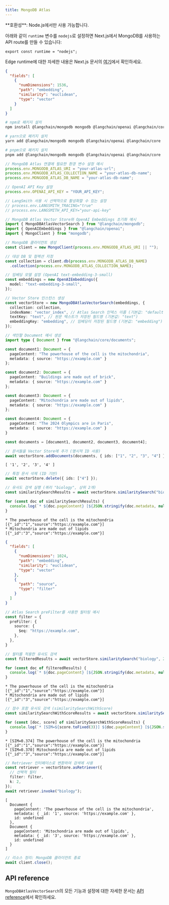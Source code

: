 ```yaml
---
title: MongoDB Atlas
---
```


<Tip>
**호환성**: Node.js에서만 사용 가능합니다.

아래와 같이 `runtime` 변수를 `nodejs`로 설정하면 Next.js에서 MongoDB를 사용하는 API route를 만들 수 있습니다:

`export const runtime = "nodejs";`

Edge runtime에 대한 자세한 내용은 Next.js 문서의 [여기](https://nextjs.org/docs/app/building-your-application/rendering/edge-and-nodejs-runtimes)에서 확인하세요.
</Tip>
```json
{
  "fields": [
    {
      "numDimensions": 1536,
      "path": "embedding",
      "similarity": "euclidean",
      "type": "vector"
    }
  ]
}
```
```bash
# npm로 패키지 설치
npm install @langchain/mongodb mongodb @langchain/openai @langchain/core
```
```bash
# yarn으로 패키지 설치
yarn add @langchain/mongodb mongodb @langchain/openai @langchain/core
```
```bash
# pnpm으로 패키지 설치
pnpm add @langchain/mongodb mongodb @langchain/openai @langchain/core
```
```typescript
// MongoDB Atlas 연결에 필요한 환경 변수 설정 예시
process.env.MONGODB_ATLAS_URI = "your-atlas-url";
process.env.MONGODB_ATLAS_COLLECTION_NAME = "your-atlas-db-name";
process.env.MONGODB_ATLAS_DB_NAME = "your-atlas-db-name";
```
```typescript
// OpenAI API Key 설정
process.env.OPENAI_API_KEY = "YOUR_API_KEY";
```
```typescript
// LangSmith 사용 시 선택적으로 활성화할 수 있는 설정
// process.env.LANGSMITH_TRACING="true"
// process.env.LANGSMITH_API_KEY="your-api-key"
```
```typescript
// MongoDB Atlas Vector Store와 OpenAI Embeddings 초기화 예시
import { MongoDBAtlasVectorSearch } from "@langchain/mongodb";
import { OpenAIEmbeddings } from "@langchain/openai";
import { MongoClient } from "mongodb";

// MongoDB 클라이언트 생성
const client = new MongoClient(process.env.MONGODB_ATLAS_URI || "");

// 대상 DB 및 컬렉션 지정
const collection = client.db(process.env.MONGODB_ATLAS_DB_NAME)
  .collection(process.env.MONGODB_ATLAS_COLLECTION_NAME);

// 임베딩 모델 설정 (OpenAI text-embedding-3-small)
const embeddings = new OpenAIEmbeddings({
  model: "text-embedding-3-small",
});

// Vector Store 인스턴스 생성
const vectorStore = new MongoDBAtlasVectorSearch(embeddings, {
  collection: collection,
  indexName: "vector_index", // Atlas Search 인덱스 이름 (기본값: "default")
  textKey: "text", // 원문 텍스트가 저장된 필드명 (기본값: "text")
  embeddingKey: "embedding", // 임베딩이 저장된 필드명 (기본값: "embedding")
});
```
```typescript
// 색인할 Document 예시 생성
import type { Document } from "@langchain/core/documents";

const document1: Document = {
  pageContent: "The powerhouse of the cell is the mitochondria",
  metadata: { source: "https://example.com" }
};

const document2: Document = {
  pageContent: "Buildings are made out of brick",
  metadata: { source: "https://example.com" }
};

const document3: Document = {
  pageContent: "Mitochondria are made out of lipids",
  metadata: { source: "https://example.com" }
};

const document4: Document = {
  pageContent: "The 2024 Olympics are in Paris",
  metadata: { source: "https://example.com" }
}

const documents = [document1, document2, document3, document4];

// 문서들을 Vector Store에 추가 (명시적 ID 사용)
await vectorStore.addDocuments(documents, { ids: ["1", "2", "3", "4"] });
```
```output
[ '1', '2', '3', '4' ]
```
```typescript
// 특정 문서 삭제 (ID 기반)
await vectorStore.delete({ ids: ["4"] });
```
```typescript
// 유사도 검색 실행 (쿼리 "biology", 상위 2개)
const similaritySearchResults = await vectorStore.similaritySearch("biology", 2);

for (const doc of similaritySearchResults) {
  console.log(`* ${doc.pageContent} [${JSON.stringify(doc.metadata, null)}]`);
}
```
```output
* The powerhouse of the cell is the mitochondria [{"_id":"1","source":"https://example.com"}]
* Mitochondria are made out of lipids [{"_id":"3","source":"https://example.com"}]
```
```json
{
  "fields": [
    {
      "numDimensions": 1024,
      "path": "embedding",
      "similarity": "euclidean",
      "type": "vector"
    },
    {
      "path": "source",
      "type": "filter"
    }
  ]
}
```
```typescript
// Atlas Search preFilter를 사용한 필터링 예시
const filter = {
  preFilter: {
    source: {
      $eq: "https://example.com",
    },
  },
}

// 필터를 적용한 유사도 검색
const filteredResults = await vectorStore.similaritySearch("biology", 2, filter);

for (const doc of filteredResults) {
  console.log(`* ${doc.pageContent} [${JSON.stringify(doc.metadata, null)}]`);
}
```
```output
* The powerhouse of the cell is the mitochondria [{"_id":"1","source":"https://example.com"}]
* Mitochondria are made out of lipids [{"_id":"3","source":"https://example.com"}]
```
```typescript
// 점수 포함 유사도 검색 (similaritySearchWithScore)
const similaritySearchWithScoreResults = await vectorStore.similaritySearchWithScore("biology", 2, filter)

for (const [doc, score] of similaritySearchWithScoreResults) {
  console.log(`* [SIM=${score.toFixed(3)}] ${doc.pageContent} [${JSON.stringify(doc.metadata)}]`);
}
```
```output
* [SIM=0.374] The powerhouse of the cell is the mitochondria [{"_id":"1","source":"https://example.com"}]
* [SIM=0.370] Mitochondria are made out of lipids [{"_id":"3","source":"https://example.com"}]
```
```typescript
// Retriever 인터페이스로 변환하여 검색에 사용
const retriever = vectorStore.asRetriever({
  // 선택적 필터
  filter: filter,
  k: 2,
});
await retriever.invoke("biology");
```
```output
[
  Document {
    pageContent: 'The powerhouse of the cell is the mitochondria',
    metadata: { _id: '1', source: 'https://example.com' },
    id: undefined
  },
  Document {
    pageContent: 'Mitochondria are made out of lipids',
    metadata: { _id: '3', source: 'https://example.com' },
    id: undefined
  }
]
```
```typescript
// 리소스 정리: MongoDB 클라이언트 종료
await client.close();
```

## API reference

`MongoDBAtlasVectorSearch`의 모든 기능과 설정에 대한 자세한 문서는 [API reference](https://api.js.langchain.com/classes/langchain_mongodb.MongoDBAtlasVectorSearch.html)에서 확인하세요.